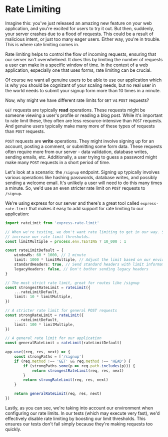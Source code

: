 # Rate Limiting

<EpicVideo url="https://www.epicweb.dev/workshops/professional-web-forms/rate-limiting/intro-to-rate-limit" />

Imagine this: you've just released an amazing new feature on your web
application, and you're excited for users to try it out. But then, suddenly,
your server crashes due to a flood of requests. This could be a result of
malicious intent, or just too many eager users. Either way, you're in trouble.
This is where rate limiting comes in.

Rate limiting helps to control the flow of incoming requests, ensuring that our
server isn't overwhelmed. It does this by limiting the number of requests a user
can make in a specific window of time. In the context of a web application,
especially one that uses forms, rate limiting can be crucial.

Of course we want all genuine users to be able to use our application which is
why you should be cognizant of your scaling needs, but no real user in the world
needs to submit your signup form more than 10 times in a minute.

Now, why might we have different rate limits for `GET` vs `POST` requests?

`GET` requests are typically **read** operations. These requests might be
someone viewing a user's profile or reading a blog post. While it's important to
rate limit these, they often are less resource-intensive than `POST` requests.
And genuine users typically make many more of these types of requests than
`POST` requests.

`POST` requests are **write** operations. They might involve signing up for an
account, posting a comment, or submitting some form data. These requests often
require more from our server - data validation, database writes, sending emails,
etc. Additionally, a user trying to guess a password might make many `POST`
requests in a short period of time.

Let's look at a scenario: the `/signup` endpoint. Signing up typically involves
various operations like hashing passwords, database writes, and possibly sending
a welcome email. It's unlikely a user will need to do this many times a minute.
So, we'd use an even stricter rate limit on `POST` requests to `/signup`.

We're using express for our server and there's a great tool called
`express-rate-limit` that makes it easy to add support for rate limiting to our
application:

```typescript
import rateLimit from 'express-rate-limit'

// When we're testing, we don't want rate limiting to get in our way. So, we'll
// increase our rate limit thresholds.
const limitMultiple = process.env.TESTING ? 10_000 : 1

const rateLimitDefault = {
	windowMs: 60 * 1000, // 1 minute
	limit: 1000 * limitMultiple, // Adjust the limit based on our environment
	standardHeaders: true, // Send standard headers with limit information
	legacyHeaders: false, // Don't bother sending legacy headers
}

// The most strict rate limit, great for routes like /signup
const strongestRateLimit = rateLimit({
	...rateLimitDefault,
	limit: 10 * limitMultiple,
})

// A stricter rate limit for general POST requests
const strongRateLimit = rateLimit({
	...rateLimitDefault,
	limit: 100 * limitMultiple,
})

// A general rate limit for our application
const generalRateLimit = rateLimit(rateLimitDefault)

app.use((req, res, next) => {
	const strongPaths = ['/signup']
	if (req.method !== 'GET' && req.method !== 'HEAD') {
		if (strongPaths.some(p => req.path.includes(p))) {
			return strongestRateLimit(req, res, next)
		}
		return strongRateLimit(req, res, next)
	}

	return generalRateLimit(req, res, next)
})
```

Lastly, as you can see, we're taking into account our environment when
configuring our rate limits. In our tests (which may execute very fast), we'd
effectively disable rate limiting by boosting our limit thresholds. This ensures
our tests don't fail simply because they're making requests too quickly.
